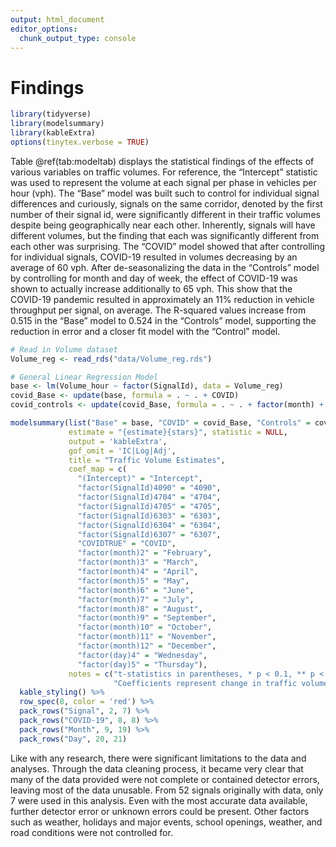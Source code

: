 ```yaml
---
output: html_document
editor_options: 
  chunk_output_type: console
---
```

# Findings
```r
library(tidyverse)
library(modelsummary)
library(kableExtra)
options(tinytex.verbose = TRUE)
```

Table \@ref(tab:modeltab) displays the statistical findings of the effects of various variables on traffic volumes. For reference, the “Intercept” statistic was used to represent the volume at each signal per phase in vehicles per hour (vph). The “Base” model was built such to control for individual signal differences and curiously, signals on the same corridor, denoted by the first number of their signal id, were significantly different in their traffic volumes despite being geographically near each other. Inherently, signals will have different volumes, but the finding that each was significantly different from each other was surprising. The “COVID” model showed that after controlling for individual signals, COVID-19 resulted in volumes decreasing by an average of 60 vph. After de-seasonalizing the data in the “Controls” model by controlling for month and day of week, the effect of COVID-19 was shown to actually increase additionally to 65 vph. This show that the COVID-19 pandemic resulted in approximately an 11% reduction in vehicle throughput per signal, on average. The R-squared values increase from 0.515 in the “Base” model to 0.524 in the “Controls” model, supporting the reduction in error and a closer fit model with the “Control” model.

```r
# Read in Volume dataset
Volume_reg <- read_rds("data/Volume_reg.rds")

# General Linear Regression Model
base <- lm(Volume_hour ~ factor(SignalId), data = Volume_reg)
covid_Base <- update(base, formula = . ~ . + COVID)
covid_controls <- update(covid_Base, formula = . ~ . + factor(month) + factor(day))

```

```r
modelsummary(list("Base" = base, "COVID" = covid_Base, "Controls" = covid_controls),
             estimate = "{estimate}{stars}", statistic = NULL, 
             output = 'kableExtra',
             gof_omit = 'IC|Log|Adj',
             title = "Traffic Volume Estimates",
             coef_map = c(
               "(Intercept)" = "Intercept",
               "factor(SignalId)4090" = "4090",
               "factor(SignalId)4704" = "4704",
               "factor(SignalId)4705" = "4705",
               "factor(SignalId)6303" = "6303",
               "factor(SignalId)6304" = "6304",
               "factor(SignalId)6307" = "6307",
               "COVIDTRUE" = "COVID",
               "factor(month)2" = "February",
               "factor(month)3" = "March",
               "factor(month)4" = "April",
               "factor(month)5" = "May",
               "factor(month)6" = "June",
               "factor(month)7" = "July",
               "factor(month)8" = "August",
               "factor(month)9" = "September",
               "factor(month)10" = "October",
               "factor(month)11" = "November",
               "factor(month)12" = "December",
               "factor(day)4" = "Wednesday",
               "factor(day)5" = "Thursday"),
             notes = c("t-statistics in parentheses, * p < 0.1, ** p < 0.05, *** p < 0.01",
                       "Coefficients represent change in traffic volumes per hour.")) %>%
  kable_styling() %>%
  row_spec(8, color = 'red') %>%
  pack_rows("Signal", 2, 7) %>%
  pack_rows("COVID-19", 8, 8) %>%
  pack_rows("Month", 9, 19) %>%
  pack_rows("Day", 20, 21)
```

Like with any research, there were significant limitations to the data and analyses. Through the data
cleaning process, it became very clear that many of the data provided were not complete or contained
detector errors, leaving most of the data unusable. From 52 signals originally with data, only 7 were used
in this analysis. Even with the most accurate data available, further detector error or unknown errors could
be present. Other factors such as weather, holidays and major events, school openings, weather, and road
conditions were not controlled for.